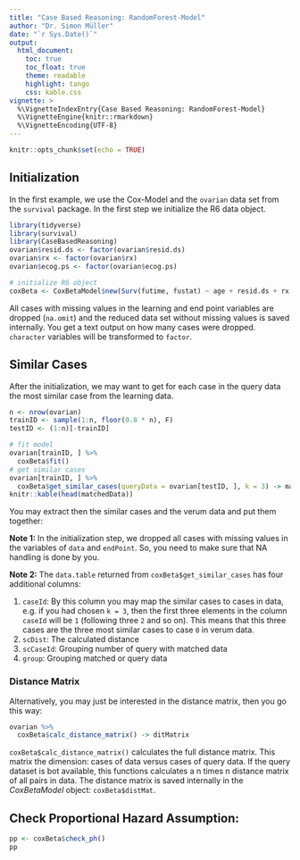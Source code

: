 ---
title: "Case Based Reasoning: RandomForest-Model"
author: "Dr. Simon Müller"
date: "`r Sys.Date()`"
output:
  html_document:
    toc: true
    toc_float: true
    theme: readable
    highlight: tango
    css: kable.css
vignette: >
  %\VignetteIndexEntry{Case Based Reasoning: RandomForest-Model}
  %\VignetteEngine{knitr::rmarkdown}
  %\VignetteEncoding{UTF-8}
---

```{r setup, include=FALSE}
knitr::opts_chunk$set(echo = TRUE)
```
## Initialization 

In the first example, we use the Cox-Model and the `ovarian` data set from the 
`survival` package. In the first step we initialize the R6 data object. 

```{r, warning=FALSE, message=FALSE}
library(tidyverse)
library(survival)
library(CaseBasedReasoning)
ovarian$resid.ds <- factor(ovarian$resid.ds)
ovarian$rx <- factor(ovarian$rx)
ovarian$ecog.ps <- factor(ovarian$ecog.ps)

# initialize R6 object
coxBeta <- CoxBetaModel$new(Surv(futime, fustat) ~ age + resid.ds + rx + ecog.ps)
```
All cases with missing values in the learning and end point variables are dropped (`na.omit`) and the reduced data set without missing values is saved internally. You get a text output on how many cases were dropped. `character` variables will be transformed to `factor`.

## Similar Cases 

After the initialization, we may want to get for each case in the query data the most similar case from the learning data. 
```{r}
n <- nrow(ovarian)
trainID <- sample(1:n, floor(0.8 * n), F)
testID <- (1:n)[-trainID]

# fit model 
ovarian[trainID, ] %>% 
  coxBeta$fit()
# get similar cases
ovarian[trainID, ] %>%
  coxBeta$get_similar_cases(queryData = ovarian[testID, ], k = 3) -> matchedData
knitr::kable(head(matchedData))
```
You may extract then the similar cases and the verum data and put them together:

**Note 1:** In the initialization step, we dropped all cases with missing values in the variables of ` data` and ` endPoint`. So, you need to make sure that NA handling is done by you.

**Note 2:** The `data.table` returned from `coxBeta$get_similar_cases` has four additional columns:

1. `caseId`: By this column you may map the similar cases to cases in data, e.g. if you had chosen ` k = 3`, then the first three elements in the column `caseId` will be ` 1` (following three ` 2` and so on). This means that this three cases are the three most similar cases to case ` 0` in verum data.
2. `scDist`: The calculated distance
3. `scCaseId`: Grouping number of query with matched data
4. `group`: Grouping matched or query data


### Distance Matrix

Alternatively, you may just be interested in the distance matrix, then you go this way:

```{r}
ovarian %>%
  coxBeta$calc_distance_matrix() -> ditMatrix
```
`coxBeta$calc_distance_matrix()` calculates the full distance matrix. This matrix the dimension: cases of data versus cases of query data. If the query dataset is bot available, this functions calculates a n times n distance matrix of all pairs in data. 
The distance matrix is saved internally in the *CoxBetaModel* object: ` coxBeta$distMat`.


## Check Proportional Hazard Assumption:

```{r, warning=FALSE, message=FALSE}
pp <- coxBeta$check_ph()
pp
```
